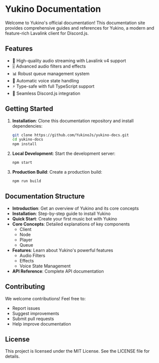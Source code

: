 # Yukino Documentation

Welcome to Yukino's official documentation! This documentation site provides comprehensive guides and references for Yukino, a modern and feature-rich Lavalink client for Discord.js.

## Features

- 🎵 High-quality audio streaming with Lavalink v4 support
- 🎚️ Advanced audio filters and effects
- 📊 Robust queue management system
- 🔄 Automatic voice state handling
- ⚡ Type-safe with full TypeScript support
- 🎯 Seamless Discord.js integration

## Getting Started

1. **Installation**: Clone this documentation repository and install dependencies:
   ```bash
   git clone https://github.com/YukinoJs/yukino-docs.git
   cd yukino-docs
   npm install
   ```

2. **Local Development**: Start the development server:
   ```bash
   npm start
   ```

3. **Production Build**: Create a production build:
   ```bash
   npm run build
   ```

## Documentation Structure

- **Introduction**: Get an overview of Yukino and its core concepts
- **Installation**: Step-by-step guide to install Yukino
- **Quick Start**: Create your first music bot with Yukino
- **Core Concepts**: Detailed explanations of key components
  - Client
  - Node
  - Player
  - Queue
- **Features**: Learn about Yukino's powerful features
  - Audio Filters
  - Effects
  - Voice State Management
- **API Reference**: Complete API documentation

## Contributing

We welcome contributions! Feel free to:
- Report issues
- Suggest improvements
- Submit pull requests
- Help improve documentation

## License

This project is licensed under the MIT License. See the LICENSE file for details.